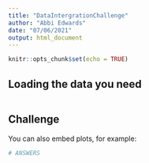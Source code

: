```yaml
---
title: "DataIntergrationChallenge"
author: "Abbi Edwards"
date: "07/06/2021"
output: html_document
---
```


```r
knitr::opts_chunk$set(echo = TRUE)
```

## Loading the data you need


```r

```

## Challenge

You can also embed plots, for example:

```r

# ANSWERS


```

